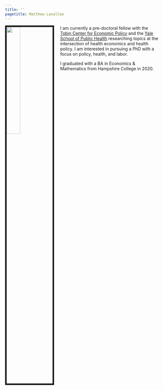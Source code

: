 ```yaml
---
title: ''
pagetitle: Matthew Lavallee
---
```


<link rel="stylesheet" href="styles.css" type="text/css">
<link rel="stylesheet" href="academicicons/css/academicons.min.css"/>

<img 
src="images/profilepic.png" 
style="width:30%; border:5px solid; margin-right:20px" 
align="left"> 

I am currently a pre-doctoral fellow with the [Tobin Center for Economic Policy](https://tobin.yale.edu/tobin-predoctoral-fellows) and the [Yale School of Public Health](https://ysph.yale.edu/) researching topics at the intersection of health economics and health policy. I am interested in pursuing a PhD with a focus on policy, health, and labor.

I graduated with a BA in Economics & Mathematics from Hampshire College in 2020.
